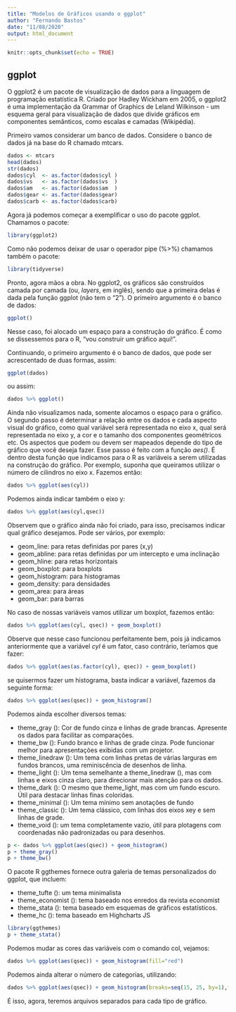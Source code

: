 ```yaml
---
title: "Modelos de Gráficos usando o ggplot"
author: "Fernando Bastos"
date: "11/08/2020"
output: html_document
---
```


```r
knitr::opts_chunk$set(echo = TRUE)
```

## ggplot

O ggplot2 é um pacote de visualização de dados para a linguagem de programação estatística R. Criado por Hadley Wickham em 2005, o ggplot2 é uma implementação da Grammar of Graphics de Leland Wilkinson - um esquema geral para visualização de dados que divide gráficos em componentes semânticos, como escalas e camadas (Wikipédia).

Primeiro vamos considerar um banco de dados. Considere o banco de dados já na base do R chamado mtcars.

```r
dados <- mtcars
head(dados)
str(dados)
dados$cyl  <- as.factor(dados$cyl )
dados$vs   <- as.factor(dados$vs  )
dados$am   <- as.factor(dados$am  )
dados$gear <- as.factor(dados$gear)
dados$carb <- as.factor(dados$carb)
```

Agora já podemos começar a exemplificar o uso do pacote ggplot. Chamamos o pacote:

```r
library(ggplot2)
```

Como não podemos deixar de usar o operador pipe (%>%) chamamos também o pacote:

```r
library(tidyverse)
```

Pronto, agora mãos a obra. No ggplot2, os gráficos são construídos camada por camada (ou, *layers*, em inglês), sendo que a primeira delas é dada pela função ggplot (não tem o "2"). O primeiro argumento é o banco de dados:

```r
ggplot()
```

Nesse caso, foi alocado um espaço para a construção do gráfico. É como se dissessemos para o R, "vou construir um gráfico aqui!".

Continuando, o primeiro argumento é o banco de dados, que pode ser acrescentado de duas formas, assim:

```r
ggplot(dados)
```

ou assim:

```r
dados %>% ggplot()
```

Ainda não visualizamos nada, somente alocamos o espaço para o gráfico. O segundo passo é determinar a relação entre os dados e cada aspecto visual do gráfico, como qual variável será representada no eixo x, qual será representada no eixo y, a cor e o tamanho dos componentes geométricos etc. Os aspectos que podem ou devem ser mapeados depende do tipo de gráfico que você deseja fazer. Esse passo é feito com a função _aes()_. É dentro desta função que indicamos para o R as variáveis a serem utilizadas na construção do gráfico. Por exemplo, suponha que queiramos utilizar o número de cilindros no eixo x. Fazemos então:

```r
dados %>% ggplot(aes(cyl))
```


Podemos ainda indicar também o eixo y:

```r
dados %>% ggplot(aes(cyl,qsec))
```


Observem que o gráfico ainda não foi criado, para isso, precisamos indicar qual gráfico desejamos. Pode ser vários, por exemplo:

* geom_line: para retas definidas por pares (x,y)
* geom_abline: para retas definidas por um intercepto e uma inclinação
* geom_hline: para retas horizontais
* geom_boxplot: para boxplots
* geom_histogram: para histogramas
* geom_density: para densidades
* geom_area: para áreas
* geom_bar: para barras

No caso de nossas variáveis vamos utilizar um boxplot, fazemos então:

```r
dados %>% ggplot(aes(cyl, qsec)) + geom_boxplot()
```


Observe que nesse caso funcionou perfeitamente bem, pois já indicamos anteriormente que a variável _cyl_ é um fator, caso contrário, teríamos que fazer:

```r
dados %>% ggplot(aes(as.factor(cyl), qsec)) + geom_boxplot()
```

se quisermos fazer um histograma, basta indicar a variável, fazemos da seguinte forma:

```r
dados %>% ggplot(aes(qsec)) + geom_histogram()
```

Podemos ainda escolher diversos temas:

* theme_gray (): Cor de fundo cinza e linhas de grade brancas. Apresente os dados para facilitar as comparações.
* theme_bw (): Fundo branco e linhas de grade cinza. Pode funcionar melhor para apresentações exibidas com um projetor.
* theme_linedraw (): Um tema com linhas pretas de várias larguras em fundos brancos, uma reminiscência de desenhos de linha.
* theme_light (): Um tema semelhante a theme_linedraw (), mas com linhas e eixos cinza claro, para direcionar mais atenção para os dados.
* theme_dark (): O mesmo que theme_light, mas com um fundo escuro. Útil para destacar linhas finas coloridas.
* theme_minimal (): Um tema mínimo sem anotações de fundo
* theme_classic (): Um tema clássico, com linhas dos eixos xey e sem linhas de grade.
* theme_void (): um tema completamente vazio, útil para plotagens com coordenadas não padronizadas ou para desenhos.


```r
p <- dados %>% ggplot(aes(qsec)) + geom_histogram()
p + theme_gray()
p + theme_bw()
```



O pacote R ggthemes fornece outra galeria de temas personalizados do ggplot, que incluem:

* theme_tufte (): um tema minimalista
* theme_economist (): tema baseado nos enredos da revista economist
* theme_stata (): tema baseado em esquemas de gráficos estatísticos.
* theme_hc (): tema baseado em Highcharts JS

```r
library(ggthemes)
p + theme_stata()
```

Podemos mudar as cores das variáveis com o comando col, vejamos:


```r
dados %>% ggplot(aes(qsec)) + geom_histogram(fill="red")
```

Podemos ainda alterar o número de categorias, utilizando:

```r
dados %>% ggplot(aes(qsec)) + geom_histogram(breaks=seq(15, 25, by=1),fill="red")
```
É isso, agora, teremos arquivos separados para cada tipo de gráfico.







